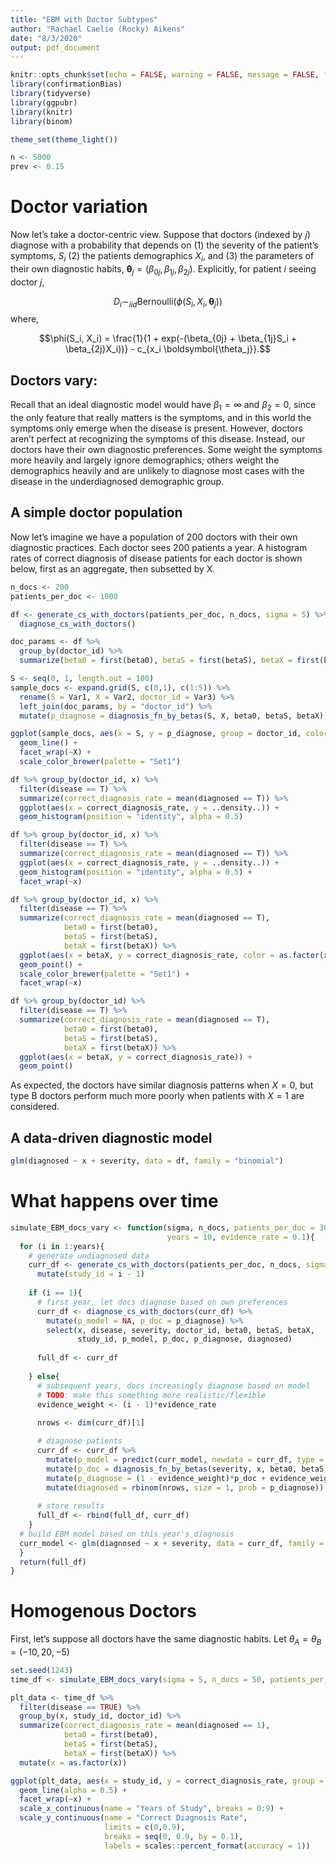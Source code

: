 ```yaml
---
title: "EBM with Doctor Subtypes"
author: "Rachael Caelie (Rocky) Aikens"
date: "8/3/2020"
output: pdf_document
---
```


```r
knitr::opts_chunk$set(echo = FALSE, warning = FALSE, message = FALSE, fig.align = "center")
library(confirmationBias)
library(tidyverse)
library(ggpubr)
library(knitr)
library(binom)

theme_set(theme_light())

n <- 5000
prev <- 0.15
```

# Doctor variation

Now let's take a doctor-centric view.  Suppose that doctors (indexed by $j$) diagnose with a probability that depends on (1) the severity of the patient's symptoms, $S_i$ (2) the patients demographics $X_i$, and (3) the parameters of their own diagnostic habits, $\boldsymbol{\theta}_j = (\beta_{0j}, \beta_{1j}, \beta_{2j})$. Explicitly, for patient $i$ seeing doctor $j$, 

$$D_i \sim_{iid} \text{Bernoulli}\left(\phi(S_i, X_i, \boldsymbol{\theta}_j)\right)$$
where, 

$$\phi(S_i, X_i) = \frac{1}{1 + exp(-(\beta_{0j} + \beta_{1j}S_i + \beta_{2j}X_i))} - c_{x_i \boldsymbol{\theta_j}}.$$

## Doctors vary:

Recall that an ideal diagnostic model would have $\beta_1 = \infty$ and $\beta_2 = 0$, since the only feature that really matters is the symptoms, and in this world the symptoms only emerge when the disease is present.  However, doctors aren't perfect at recognizing the symptoms of this disease.  Instead, our doctors have their own diagnostic preferences. Some weight the symptoms more heavily and largely ignore demographics; others weight the demographics heavily and are unlikely to diagnose most cases with the disease in the underdiagnosed demographic group.

## A simple doctor population

Now let's imagine we have a population of 200 doctors with their own diagnostic practices.  Each doctor sees 200 patients a year. A histogram rates of correct diagnosis of disease patients for each doctor is shown below, first as an aggregate, then subsetted by X.

```r
n_docs <- 200
patients_per_doc <- 1000
```


```r
df <- generate_cs_with_doctors(patients_per_doc, n_docs, sigma = 5) %>%
  diagnose_cs_with_doctors()

doc_params <- df %>% 
  group_by(doctor_id) %>% 
  summarize(beta0 = first(beta0), betaS = first(betaS), betaX = first(betaX))
```

```r
S <- seq(0, 1, length.out = 100)
sample_docs <- expand.grid(S, c(0,1), c(1:5)) %>%
  rename(S = Var1, X = Var2, doctor_id = Var3) %>%
  left_join(doc_params, by = "doctor_id") %>%
  mutate(p_diagnose = diagnosis_fn_by_betas(S, X, beta0, betaS, betaX))

ggplot(sample_docs, aes(x = S, y = p_diagnose, group = doctor_id, color = as.factor(X))) +
  geom_line() + 
  facet_wrap(~X) +
  scale_color_brewer(palette = "Set1")
```


```r
df %>% group_by(doctor_id, x) %>%
  filter(disease == T) %>%
  summarize(correct_diagnosis_rate = mean(diagnosed == T)) %>%
  ggplot(aes(x = correct_diagnosis_rate, y = ..density..)) +
  geom_histogram(position = "identity", alpha = 0.5) 

df %>% group_by(doctor_id, x) %>%
  filter(disease == T) %>%
  summarize(correct_diagnosis_rate = mean(diagnosed == T)) %>%
  ggplot(aes(x = correct_diagnosis_rate, y = ..density..)) +
  geom_histogram(position = "identity", alpha = 0.5) +
  facet_wrap(~x) 

df %>% group_by(doctor_id, x) %>%
  filter(disease == T) %>%
  summarize(correct_diagnosis_rate = mean(diagnosed == T),
            beta0 = first(beta0),
            betaS = first(betaS),
            betaX = first(betaX)) %>%
  ggplot(aes(x = betaX, y = correct_diagnosis_rate, color = as.factor(x))) +
  geom_point() +
  scale_color_brewer(palette = "Set1") +
  facet_wrap(~x)

df %>% group_by(doctor_id) %>%
  filter(disease == T) %>%
  summarize(correct_diagnosis_rate = mean(diagnosed == T),
            beta0 = first(beta0),
            betaS = first(betaS),
            betaX = first(betaX)) %>%
  ggplot(aes(x = betaX, y = correct_diagnosis_rate)) +
  geom_point()

```

As expected, the doctors have similar diagnosis patterns when $X = 0$, but type B doctors perform much more poorly when patients with $X = 1$ are considered.

## A data-driven diagnostic model

```r
glm(diagnosed ~ x + severity, data = df, family = "binomial")
```

# What happens over time

```r
simulate_EBM_docs_vary <- function(sigma, n_docs, patients_per_doc = 300,
                                   years = 10, evidence_rate = 0.1){
  for (i in 1:years){
    # generate undiagnosed data
    curr_df <- generate_cs_with_doctors(patients_per_doc, n_docs, sigma = sigma) %>%
      mutate(study_id = i - 1)
  
    if (i == 1){
      # first year, let docs diagnose based on own preferences
      curr_df <- diagnose_cs_with_doctors(curr_df) %>%
        mutate(p_model = NA, p_doc = p_diagnose) %>%
        select(x, disease, severity, doctor_id, beta0, betaS, betaX,
               study_id, p_model, p_doc, p_diagnose, diagnosed)
      
      full_df <- curr_df
      
    } else{
      # subsequent years, docs increasingly diagnose based on model
      # TODO: make this something more realistic/flexible
      evidence_weight <- (i - 1)*evidence_rate
      
      nrows <- dim(curr_df)[1]

      # diagnose patients
      curr_df <- curr_df %>%
        mutate(p_model = predict(curr_model, newdata = curr_df, type = "response")) %>%
        mutate(p_doc = diagnosis_fn_by_betas(severity, x, beta0, betaS, betaX)) %>%
        mutate(p_diagnose = (1 - evidence_weight)*p_doc + evidence_weight*p_model) %>%
        mutate(diagnosed = rbinom(nrows, size = 1, prob = p_diagnose))
      
      # store results
      full_df <- rbind(full_df, curr_df)
    }
  # build EBM model based on this year's diagnosis
  curr_model <- glm(diagnosed ~ x + severity, data = curr_df, family = "binomial")
  }
  return(full_df)
}
```

# Homogenous Doctors

First, let's suppose all doctors have the same diagnostic habits.  Let $\theta_A = \theta_B = (-10, 20, -5)$

```r
set.seed(1243)
time_df <- simulate_EBM_docs_vary(sigma = 5, n_docs = 50, patients_per_doc = 700, years = 10)
```

```r
plt_data <- time_df %>%
  filter(disease == TRUE) %>%
  group_by(x, study_id, doctor_id) %>%
  summarize(correct_diagnosis_rate = mean(diagnosed == 1),
            beta0 = first(beta0), 
            betaS = first(betaS),
            betaX = first(betaX)) %>%
  mutate(x = as.factor(x))

ggplot(plt_data, aes(x = study_id, y = correct_diagnosis_rate, group = doctor_id)) +
  geom_line(alpha = 0.5) +
  facet_wrap(~x) + 
  scale_x_continuous(name = "Years of Study", breaks = 0:9) +
  scale_y_continuous(name = "Correct Diagnosis Rate",
                     limits = c(0,0.9),
                     breaks = seq(0, 0.9, by = 0.1),
                     labels = scales::percent_format(accuracy = 1)) 
```

